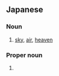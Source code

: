 ==Japanese==

===Noun===
{{ja-noun}}

# {{ja-def|空}} [[sky]], [[air]], [[heaven]]

===Proper noun===
{{ja-pos|proper}}

# {{given name|unisex|lang=ja}}